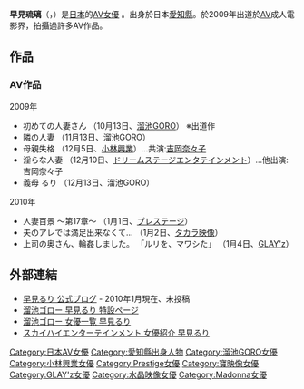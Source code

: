 {{AV女優|
|モデル名=早見 るり
|ふりがな=はやみ るり
|画像ファイル=
|別名=
|愛称=
|生年=1976
|生月=9
|生日=24
|出身地={{JPN}}
|血液型=
|時点=2009年
|身長=167
|体重=
|バスト=84
|ウエスト=60
|ヒップ=91
|カップ=D
|股下=
|靴=
|身体備考=
|ジャンル=[[日本成人影片|av]]
|AV出演期間=2009年 -
|活動備考=
|他の活動=
|その他=
}}
{{japanese|japanese=早見 るり|kana=はやみ るり|romaji=Hayami Ruri}}
'''早見琉璃'''（{{lang-ja|早見るり}}，{{bd|1976年|9月24日}}）是[[日本|日本]]的[[AV女優|AV女優]] 。出身於日本[[愛知縣|愛知縣]]。於2009年出道於[[日本成人影片|AV]]成人電影界，拍攝過許多AV作品。

== 作品 == 
=== AV作品 ===
;2009年
* 初めての人妻さん （10月13日、[[溜池GORO|溜池GORO]]） ※出道作
* 隣の人妻 （11月13日、溜池GORO）
* 母親失格 （12月5日、[[小林興業|小林興業]]）…共演:[[吉岡奈々子|吉岡奈々子]]
* 淫らな人妻 （12月10日、[[ドリームステージエンタテインメント|ドリームステージエンタテインメント]]）…他出演:吉岡奈々子
* 義母 るり （12月13日、溜池GORO）

;2010年
* 人妻百景 〜第17章〜 （1月1日、[[プレステージ_(アダルトビデオ)|プレステージ]]）
* 夫のアレでは満足出来なくて… （1月2日、[[タカラ映像|タカラ映像]]）
* 上司の奥さん、輪姦しました。 「ルリを、マワシた」 （1月4日、[[泰成|GLAY'z]]）

== 外部連結 == 
* [https://web.archive.org/web/20101016165249/http://blog.dmm.co.jp/actress/hayami_ruri/ 早見るり 公式ブログ] - 2010年1月現在、未投稿
* [https://web.archive.org/web/20110908021948/http://www.tameikegoro.jp/special/hayami_ruri/top.htm 溜池ゴロー 早見るり 特設ページ]
* [http://www.tameikegoro.jp/actress/-/detail/=/id=1001806/ 溜池ゴロー 女優一覧 早見るり] {{Wayback|url=http://www.tameikegoro.jp/actress/-/detail/=/id=1001806/ |date=20170919105342 }}
* [https://web.archive.org/web/20100711091114/http://skyhighpremium.com/actress/index.php?itemid=1192&catid=4 スカイハイエンターテインメント 女優紹介 早見るり]

{{Pornstar-stub}}

{{DEFAULTSORT:Hayami Ruri}}
[[Category:日本AV女優|Category:日本AV女優]]
[[Category:愛知縣出身人物|Category:愛知縣出身人物]]
[[Category:溜池GORO女優|Category:溜池GORO女優]]
[[Category:小林興業女優|Category:小林興業女優]]
[[Category:Prestige女優|Category:Prestige女優]]
[[Category:寶映像女優|Category:寶映像女優]]
[[Category:GLAY'z女優|Category:GLAY'z女優]]
[[Category:水晶映像女優|Category:水晶映像女優]]
[[Category:Madonna女優|Category:Madonna女優]]